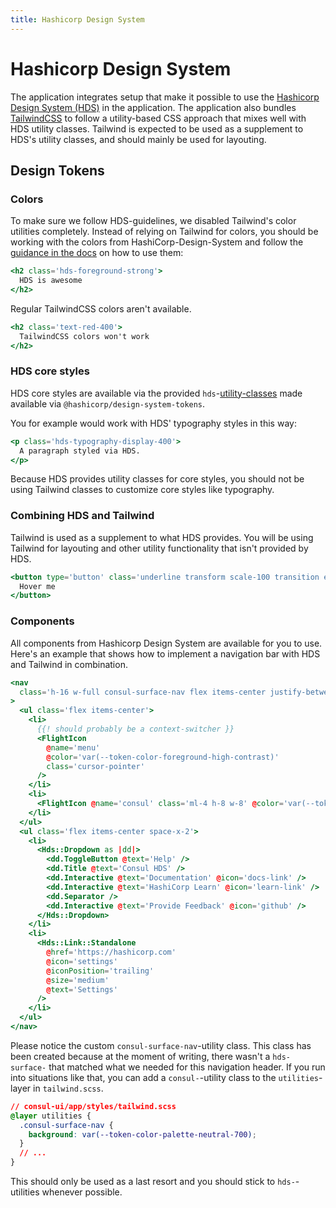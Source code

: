 ```yaml
---
title: Hashicorp Design System
---
```


# Hashicorp Design System

The application integrates setup that make it possible to use the [Hashicorp Design System (HDS)](https://github.com/hashicorp/design-system) in the application. The application also
bundles [TailwindCSS](https://tailwindcss.com/) to follow a utility-based CSS approach that mixes well with HDS utility classes. Tailwind is expected to be used
as a supplement to HDS's utility classes, and should mainly be used for layouting.

## Design Tokens

### Colors

To make sure we follow HDS-guidelines, we disabled Tailwind's color utilities completely. Instead of relying on Tailwind for colors, you should be working with the colors from HashiCorp-Design-System and follow the [guidance in the docs](https://design-system-components-hashicorp.vercel.app/foundations/colors) on how to use them:

```hbs preview-template
<h2 class='hds-foreground-strong'>
  HDS is awesome
</h2>
```

Regular TailwindCSS colors aren't available.

```hbs preview-template
<h2 class='text-red-400'>
  TailwindCSS colors won't work
</h2>
```

### HDS core styles

HDS core styles are available via the provided `hds`-[utility-classes](https://design-system-components-hashicorp.vercel.app/foundations/typography) made available via `@hashicorp/design-system-tokens`.

You for example would work with HDS' typography styles in this way:

```hbs preview-template
<p class='hds-typography-display-400'>
  A paragraph styled via HDS.
</p>
```

Because HDS provides utility classes for core styles, you should not be using Tailwind classes to customize core styles like typography.

### Combining HDS and Tailwind

Tailwind is used as a supplement to what HDS provides. You will be using Tailwind for layouting and other utility functionality that isn't provided by HDS.

```hbs preview-template
<button type='button' class='underline transform scale-100 transition ease-in-out hover:scale-125'>
  Hover me
</button>
```

### Components

All components from Hashicorp Design System are available for you to use. Here's an example that shows how to implement a navigation bar with HDS and Tailwind in combination.

```hbs preview-template
<nav
  class='h-16 w-full consul-surface-nav flex items-center justify-between px-4 hds-font-weight-medium'
>
  <ul class='flex items-center'>
    <li>
      {{! should probably be a context-switcher }}
      <FlightIcon
        @name='menu'
        @color='var(--token-color-foreground-high-contrast)'
        class='cursor-pointer'
      />
    </li>
    <li>
      <FlightIcon @name='consul' class='ml-4 h-8 w-8' @color='var(--token-color-consul-brand)' />
    </li>
  </ul>
  <ul class='flex items-center space-x-2'>
    <li>
      <Hds::Dropdown as |dd|>
        <dd.ToggleButton @text='Help' />
        <dd.Title @text='Consul HDS' />
        <dd.Interactive @text='Documentation' @icon='docs-link' />
        <dd.Interactive @text='HashiCorp Learn' @icon='learn-link' />
        <dd.Separator />
        <dd.Interactive @text='Provide Feedback' @icon='github' />
      </Hds::Dropdown>
    </li>
    <li>
      <Hds::Link::Standalone
        @href='https://hashicorp.com'
        @icon='settings'
        @iconPosition='trailing'
        @size='medium'
        @text='Settings'
      />
    </li>
  </ul>
</nav>
```

Please notice the custom `consul-surface-nav`-utility class. This class has been created because at the moment of writing,
there wasn't a `hds-surface-` that matched what we needed for this navigation header. If you run into situations like
that, you can add a `consul-`-utility class to the `utilities`-layer in `tailwind.scss`.

```css
// consul-ui/app/styles/tailwind.scss
@layer utilities {
  .consul-surface-nav {
    background: var(--token-color-palette-neutral-700);
  }
  // ...
}
```

This should only be used as a last resort and you should stick to `hds-`-utilities whenever possible.
